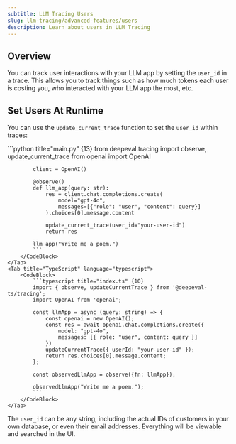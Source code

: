 ```yaml
---
subtitle: LLM Tracing Users
slug: llm-tracing/advanced-features/users
description: Learn about users in LLM Tracing
---
```


## Overview

You can track user interactions with your LLM app by setting the `user_id` in a trace. This allows you to track things such as how much tokens each user is costing you, who interacted with your LLM app the most, etc.

## Set Users At Runtime

You can use the `update_current_trace` function to set the `user_id` within traces:

<Tabs>
    <Tab title="Python" language="python">
        <CodeBlock>
            ```python title="main.py" {13}
            from deepeval.tracing import observe, update_current_trace
            from openai import OpenAI
            
            client = OpenAI()
            
            @observe()
            def llm_app(query: str):
                res = client.chat.completions.create(
                    model="gpt-4o",
                    messages=[{"role": "user", "content": query}]
                ).choices[0].message.content
            
                update_current_trace(user_id="your-user-id")
                return res
            
            llm_app("Write me a poem.")
            ```
        </CodeBlock>
    </Tab>
    <Tab title="TypeScript" language="typescript">
        <CodeBlock>
            ```typescript title="index.ts" {10}
            import { observe, updateCurrentTrace } from '@deepeval-ts/tracing';
            import OpenAI from 'openai';

            const llmApp = async (query: string) => {
                const openai = new OpenAI();
                const res = await openai.chat.completions.create({
                    model: "gpt-4o",
                    messages: [{ role: "user", content: query }]
                })
                updateCurrentTrace({ userId: "your-user-id" });
                return res.choices[0].message.content;
            };

            const observedLlmApp = observe({fn: llmApp});

            observedLlmApp("Write me a poem.");
            ```
        </CodeBlock>
    </Tab>

</Tabs>

The `user_id` can be any string, including the actual IDs of customers in your own database, or even their email addresses. Everything will be viewable and searched in the UI.
